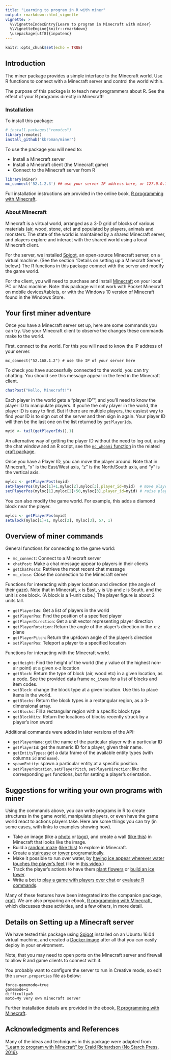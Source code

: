 ```yaml
---
title: "Learning to program in R with miner"
output: rmarkdown::html_vignette
vignette: >
  %\VignetteIndexEntry{Learn to program in Minecraft with miner}
  %\VignetteEngine{knitr::rmarkdown}
  \usepackage[utf8]{inputenc}
---
```


```r
knitr::opts_chunk$set(echo = TRUE)
```

## Introduction

The miner package provides a simple interface to the Minecraft world. Use R functions
to connect with a Minecraft server and control the world within.

The purpose of this package is to teach new programmers about R. See the effect of
your R programs directly in Minecraft!

### Installation

To install this package:

```r
# install.packages("remotes")
library(remotes)
install_github('kbroman/miner')
```

To use the package you will need to:

* Install a Minecraft server
* Install a Minecraft client (the Minecraft game)
* Connect to the Minecraft server from R

```r
library(miner)
mc_connect('52.1.2.3') ## use your server IP address here, or 127.0.0.1 if installed locally
```

Full installation instructions are provided in the online book, [R
programming with Minecraft](https://kbroman.org/miner_book).


### About Minecraft

Minecraft is a virtual world, arranged as a 3-D grid of blocks of various materials
(air, wood, stone, etc) and populated by players, animals and monsters. The state of
the world is maintained by a shared Minecraft server, and players explore and interact
with the shared world using a local Minecraft client.

For the server, we installed [Spigot](https://www.spigotmc.org/), an open-source
Minecraft server, on a virtual machine. (See the section
"Details on setting up a Minecraft Server", below.) The R functions in this package
connect with the server and modify the game world.

For the client, you will need to purchase and install [Minecraft](https://minecraft.net) on
your local PC or Mac machine. Note: this package will not work with Pocket Minecraft on mobile
devices/tablets, or with the Windows 10 version of Minecraft found in the Windows Store.

## Your first miner adventure

Once you have a Minecraft server set up, here are some commands you can try. Use your Minecraft
client to observe the changes these commands make to the world.

First, connect to the world. For this you will need to know the IP address of your server.

```
mc_connect("52.168.1.2") # use the IP of your server here
```

To check you have successfully connected to the world, you can try chatting. You should
see this message appear in the feed in the Minecraft client.

```r
chatPost("Hello, Minecraft!")
```

Each player in the world gets a "player ID"", and you'll need to know the player ID to manipulate
players. If you're the only player in the world, the player ID is
easy to find. But if there are multiple players, the easiest way to find your ID is
to sign out of the server and then sign in again. Your player ID will then be the last
one on the list returned by `getPlayerIds`.

```r
myid <- tail(getPlayerIds(),1)
```

An alternative way of getting the player ID without the need to log out, using the chat window and an R script, see the [`mc_whoami` function](https://github.com/kbroman/craft/blob/master/R/mc_whoami.R) in the related [craft package](https://github.com/kbroman/craft).

Once you have a Player ID, you can move the player around. Note that in Minecraft, "x"
is the East/West axis, "z" is the North/South axis, and "y" is the vertical axis.

```r
myloc <- getPlayerPost(myid)
setPlayerPos(myloc[1]+1,myloc[2],myloc[3],player_id=myid)  # move player 1 tile East
setPlayerPos(myloc[1],myloc[2]+50,myloc[3],player_id=myid) # raise player 50 tiles in the air
```

You can also modify the game world. For example, this adds a diamond block near the player.

```r
myloc <- getPlayerPos(myid)
setBlock(myloc[1]+1, myloc[2], myloc[3], 57, 1)
```

## Overview of miner commands

General functions for connecting to the game world:

* `mc_connect`: Connect to a Minecraft server
* `chatPost`: Make a chat message appear to players in their clients
* `getChatPosts`: Retrieve the most recent chat message
* `mc_close`: Close the connection to the Minecraft server

Functions for interacting with player location and direction (the angle of their gaze).
Note that in Minecraft, `x` is East, `y` is Up and `z` is South, and the unit is one block.
(A block is a 1-unit cube.) The player figure is about 2 units tall.

* `getPlayerIds`: Get a list of players in the world
* `getPlayerPos`: Find the position of a specified player
* `getPlayerDirection`: Get a unit vector representing player direction
* `getPlayerRotation`: Return the angle of the player's direction in the x-z plane
* `getPlayerPitch`: Return the up/down angle of the player's direction
* `setPlayerPos`: Teleport a player to a specified location

Functions for interacting with the Minecraft world.

* `getHeight`: Find the height of the world (the y value of the highest non-air point)
   at a given x-z location
* `getBlock`: Return the type of block (air, wood etc) in a given location, as a code. See the
   provided data frame `mc_items` for a list of blocks and item codes.
* `setBlock`: change the block type at a given location. Use this to place items in the world.
* `getBlocks`: Return the block types in a rectangular region, as a 3-dimensional array.
* `setBlocks`: Fill a rectangular region with a specific block type
* `getBlockHits`: Return the locations of blocks recently struck by a player's iron sword

Additional commands were added in later versions of the API:

* `getPlayerName`: get the name of the particular player with a
  particular ID
* `getPlayerId`: get the numeric ID for a player, given their name.
* `getEntityTypes`: get a data frame of the available entity types
  (with columns `id` and `name`).
* `spawnEntity`: spawn a particular entity at a specific position.
* `setPlayerRotation`, `setPlayerPitch`, `setPlayerDirection`: like
  the corresponding `get` functions, but for setting a player's
  orientation.

## Suggestions for writing your own programs with miner

Using the commands above, you can write programs in R to create structures in the game world,
manipulate players, or even have the game world react to actions players take. Here are
some things you can try (in some cases, with links to examples showing how).

* Take an image (like a [photo](https://kbroman.org/miner_book/rendering-an-image-in-minecraft.html) or
  [logo](https://kbroman.org/miner_book/rendering-the-r-logo-in-minecraft.html)),
  and create a wall ([like this](https://kbroman.org/miner_book/figure/karthik_minecraft.png)) in Minecraft that looks like the image.
* Build a [random
  maze](https://kbroman.org/miner_book/generate-a-maze-in-minecraft.html)
  ([like this](https://kbroman.org/miner_book/figure/maze-minecraft.png)) to explore in Minecraft.
* Create a
[staircase](https://kbroman.org/miner_book/a-stairway-to-heaven.html) or
  [tower](https://kbroman.org/miner_book/building-a-tower-and-jumping-on-top.html) programatically.
* Make it possible to run over water, by [having ice appear wherever water touches
  the player's feet](https://gist.github.com/kbroman/711247a3d6791ebc2bda387b87ada6d2)
  (like in [this video](https://youtu.be/6gcRyuj0smg).)
* Track the player's actions to have them [plant flowers](https://kbroman.org/miner_book/planting-a-garden.html)
  or [build an ice tower](https://kbroman.org/miner_book/planting-a-garden.html#build-ice-towers).
* Write a bot to [play a game with players over chat](https://kbroman.org/miner_book/number-guess-chat-bot-in-minecraft.html) or
  [evaluate R commands](https://github.com/kbroman/craft/blob/master/R/mc_Reval.R).

Many of these features have been integrated into the companion
package, [craft](https://github.com/kbroman/craft). We are also
preparing an ebook, [R programming with
Minecraft](https://kbroman.org/miner_book/), which
discusses these activities, and a few others, in more detail.


## Details on Setting up a Minecraft server

We have tested this package using [Spigot](https://www.spigotmc.org) installed on an Ubuntu 16.04 virtual machine, and created a [Docker image](https://github.com/kbroman/miner/blob/master/inst/Dockerfile) after all that you can easily deploy in your environment.

Note, that you may need to open ports on the Minecraft server and firewall to allow R and game clients to connect with it.

You probably want to configure the server to run in Creative mode, so edit the `server.properties` file as below:

```
force-gamemode=true
gamemode=1
difficulty=0
motd=My very own minecraft server
```

Further installation details are provided in the ebook, [R programming
with Minecraft](https://kbroman.org/miner_book/).

## Acknowledgments and References

Many of the ideas and techniques in this package were adapted from
["Learn to program with Minecraft" by Craid Richardson (No Starch Press, 2016)](https://nostarch.com/programwithminecraft).
